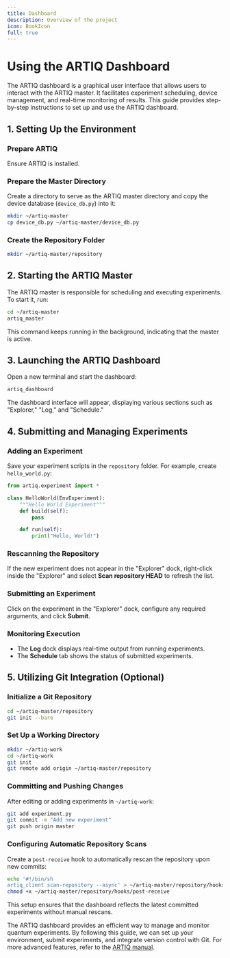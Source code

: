 ---
title: Dashboard
description: Overview of the project
icon: BookIcon
full: true
---

# Using the ARTIQ Dashboard

The ARTIQ dashboard is a graphical user interface that allows users to interact with the ARTIQ master. It facilitates experiment scheduling, device management, and real-time monitoring of results. This guide provides step-by-step instructions to set up and use the ARTIQ dashboard.

## 1. Setting Up the Environment

### Prepare ARTIQ
Ensure ARTIQ is installed.


### Prepare the Master Directory
Create a directory to serve as the ARTIQ master directory and copy the device database (`device_db.py`) into it:

```bash
mkdir ~/artiq-master
cp device_db.py ~/artiq-master/device_db.py
```

### Create the Repository Folder

```bash
mkdir ~/artiq-master/repository
```

## 2. Starting the ARTIQ Master

The ARTIQ master is responsible for scheduling and executing experiments. To start it, run:

```bash
cd ~/artiq-master
artiq_master
```

This command keeps running in the background, indicating that the master is active.

## 3. Launching the ARTIQ Dashboard

Open a new terminal and start the dashboard:

```bash
artiq_dashboard
```

The dashboard interface will appear, displaying various sections such as "Explorer," "Log," and "Schedule."

## 4. Submitting and Managing Experiments

### Adding an Experiment
Save your experiment scripts in the `repository` folder. For example, create `hello_world.py`:

```python
from artiq.experiment import *

class HelloWorld(EnvExperiment):
    """Hello World Experiment"""
    def build(self):
        pass

    def run(self):
        print("Hello, World!")
```

### Rescanning the Repository
If the new experiment does not appear in the "Explorer" dock, right-click inside the "Explorer" and select **Scan repository HEAD** to refresh the list.

### Submitting an Experiment
Click on the experiment in the "Explorer" dock, configure any required arguments, and click **Submit**.

### Monitoring Execution
- The **Log** dock displays real-time output from running experiments.
- The **Schedule** tab shows the status of submitted experiments.

## 5. Utilizing Git Integration (Optional)

### Initialize a Git Repository

```bash
cd ~/artiq-master/repository
git init --bare
```

### Set Up a Working Directory

```bash
mkdir ~/artiq-work
cd ~/artiq-work
git init
git remote add origin ~/artiq-master/repository
```

### Committing and Pushing Changes

After editing or adding experiments in `~/artiq-work`:

```bash
git add experiment.py
git commit -m "Add new experiment"
git push origin master
```

### Configuring Automatic Repository Scans

Create a `post-receive` hook to automatically rescan the repository upon new commits:

```bash
echo '#!/bin/sh
artiq_client scan-repository --async' > ~/artiq-master/repository/hooks/post-receive
chmod +x ~/artiq-master/repository/hooks/post-receive
```

This setup ensures that the dashboard reflects the latest committed experiments without manual rescans.


The ARTIQ dashboard provides an efficient way to manage and monitor quantum experiments. By following this guide, we can set up your environment, submit experiments, and integrate version control with Git. For more advanced features, refer to the [ARTIQ manual](https://m-labs.hk/artiq/manual/management_system.html).
